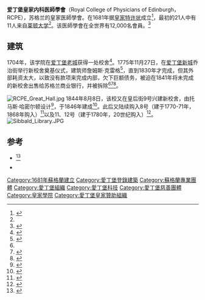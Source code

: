 {{Infobox organization
| name           = 爱丁堡皇家内科医学院
| abbreviation = RCPE
| image     = The façade of the Royal College of Physicians of Edinbrugh, 9 Queen Street, Edinburgh, Scotland.JPG
| image_size     = 250
| motto          = Non sinit esse feros
| established    = 1681
| type           = 皇家医学院
| membership =12,000
| membership_year =2016
| location            =  苏格兰爱丁堡
| coords           = {{Coord|55.9550|-3.1965|type:landmark_region:GB|display=inline,title}}
| website        = {{url|https://www.rcpe.ac.uk}}
}}

'''爱丁堡皇家内科医師學會'''（Royal College of Physicians of Edinburgh，RCPE），苏格兰的皇家医師學會。在1681年据[[皇家特许状|皇家特许状]]成立<ref name="BMJ 1981">{{cite journal |url=https://www.ncbi.nlm.nih.gov/pmc/articles/PMC1506788/pdf/bmjcred00675-0027.pdf |title=Three hundred years of the Royal College of Physicians of Edinburgh |first=Ronald |last=Girdwood |author-link= |journal=British Medical Journal (Clinical Research Edition) |date=5 September 1981 |volume=283 |pages=651–654 |doi=10.1136/bmj.283.6292.651}}</ref>，最初的21人中有11人来自[[莱顿大学|莱顿大学]]<ref name="BMJ 1981"/>{{rp|652}}。该医師學會在全世界有12,000名會員。<ref>{{cite web |url=https://www.rcpe.ac.uk/membership/introduction-representation |title=Membership: Representation |publisher=Royal College of Physicians of Edinburgh |website=www.rcpe.ac.uk |accessdate=2016-12-04 |archive-date=2013-08-21 |archive-url=https://web.archive.org/web/20130821023539/https://www.rcpe.ac.uk/membership/introduction-representation |dead-url=no }}</ref>

== 建筑 ==
1704年，该学院在[[爱丁堡老城|爱丁堡老城]]获得一处校舍<ref>{{cite web |url=https://canmore.org.uk/site/115458/edinburgh-24-26-and-28-high-street-fountain-close |title=Edinburgh, 24, 26 And 28 High Street, Fountain Close |publisher=Canmore |accessdate=2016-12-03 |archive-date=2016-12-20 |archive-url=https://web.archive.org/web/20161220224257/https://canmore.org.uk/site/115458/edinburgh-24-26-and-28-high-street-fountain-close |dead-url=no }}</ref>。1775年11月27日，在[[爱丁堡新城|爱丁堡新城]]乔治街举行新校舍奠基仪式，建筑师詹姆斯·克雷格<ref>{{cite journal |url=http://thegardenstrust.org/wp-content/uploads/2016/07/Lewis.pdf |title=The Builders of Edinburgh New Town |first=Anthony |last=Lewis |journal=Garden History |volume=43 |issue=supplement 1 |pages=12–23 |access-date=2017-02-24 |archive-date=2016-12-20 |archive-url=https://web.archive.org/web/20161220051558/http://thegardenstrust.org/wp-content/uploads/2016/07/Lewis.pdf |dead-url=no }}</ref>{{rp|16}}，直到1830年才完成，但其外部耗资太大，以致没有款项来完成内部，欠下巨额债务，被迫在1841年将未完成的新校舍出售给苏格兰商业银行，并被拆除<ref name="BMJ 1981"/><ref name="DSA George Street Hall">{{cite web |url=http://www.scottisharchitects.org.uk/building_full.php?id=421535 |title=Basic Site Details: Physicians' Hall |publisher=Dictionary of Scottish Architects |website=www.scottisharchitects.org.uk |accessdate=2016-12-03 |archive-date=2016-12-20 |archive-url=https://web.archive.org/web/20161220104043/http://www.scottisharchitects.org.uk/building_full.php?id=421535 |dead-url=no }}</ref><ref>{{cite web |url=https://canmore.org.uk/site/113439/edinburgh-14-george-street-physicians-hall |title=Edinburgh, 14 George Street, Physicians' Hall |publisher=Canmore |accessdate=2016-12-03 |archive-date=2016-12-20 |archive-url=https://web.archive.org/web/20161220224458/https://canmore.org.uk/site/113439/edinburgh-14-george-street-physicians-hall |dead-url=no }}</ref>。

[[File:RCPE_Great_Hall.jpg|thumb]]
1844年8月8日，该校又在皇后街9号兴建新校舍，由托马斯·哈密尔顿设计<ref name="DSA Physicians’ Hall">{{cite web |url=http://www.scottisharchitects.org.uk/building_full.php?id=101111 |title=Basic Site Details: Royal College of Physicians |publisher=Dictionary of Scottish Architects |website=www.scottisharchitects.org.uk |accessdate=2016-12-03 |archive-date=2016-12-20 |archive-url=https://web.archive.org/web/20161220105638/http://www.scottisharchitects.org.uk/building_full.php?id=101111 |dead-url=no }}</ref>，于1846年建成<ref>{{cite web |url=https://canmore.org.uk/site/114105/edinburgh-9-10-queen-street-royal-college-of-physicians |title=Edinburgh, 9-10 Queen Street, Royal College Of Physicians |publisher=Canmore |accessdate=2016-12-03 |archive-date=2016-12-20 |archive-url=https://web.archive.org/web/20161220224613/https://canmore.org.uk/site/114105/edinburgh-9-10-queen-street-royal-college-of-physicians |dead-url=no }}</ref>。此后又陆续购入8号（建于1770-71年，1868年购入）<ref name="Simpson & Brown">{{cite web |url=http://www.simpsonandbrown.co.uk/architecture/leisure-commercial/royal-college-of-physicians/ |title=Leisure & commercial: Royal College of Physicians |website=www.simpsonandbrown.co.uk |accessdate=3 December 2016 |archive-date=2016-12-20 |archive-url=https://web.archive.org/web/20161220052007/http://www.simpsonandbrown.co.uk/architecture/leisure-commercial/royal-college-of-physicians/ |dead-url=no }}</ref>以及11、12号（建于1780年，20世纪购入）<ref>{{cite web |url=http://portal.historicenvironment.scot/designation/LB29536 |title=11-13 (inclusive nos) Queen Street with front walls and railings LB29536 |publisher=Historic Environment Scotland |accessdate=2016-12-03 |archive-date=2016-12-20 |archive-url=https://web.archive.org/web/20161220052406/http://portal.historicenvironment.scot/designation/LB29536 |dead-url=no }}</ref>。
[[File:Sibbald_Library.JPG|thumb]]

== 参考 ==
*{{Cite book |title=History of the Royal College of Physicians of Edinburgh |last=Craig |first=W. S. |publisher=Blackwell Scientific Publications |year=1976 |isbn= |location=Oxford}}<ref>{{cite journal |url=https://www.ncbi.nlm.nih.gov/pmc/articles/PMC1082016/pdf/medhist00106-0098a.pdf |title=Book Reviews: History of the Royal College of Physicians of Edinburgh |journal=Medical History |date=July 1977 |volume=21 |issue=3 |page=324}}</ref>
{{reflist}}
* {{Official website|https://www.rcpe.ac.uk/}}

[[Category:1681年蘇格蘭建立|Category:1681年蘇格蘭建立]]
[[Category:愛丁堡登錄建築|Category:愛丁堡登錄建築]]
[[Category:蘇格蘭專業團體|Category:蘇格蘭專業團體]]
[[Category:愛丁堡組織|Category:愛丁堡組織]]
[[Category:愛丁堡科技|Category:愛丁堡科技]]
[[Category:愛丁堡慈善團體|Category:愛丁堡慈善團體]]
[[Category:皇家學院|Category:皇家學院]]
[[Category:愛丁堡皇家贊助組織|Category:愛丁堡皇家贊助組織]]